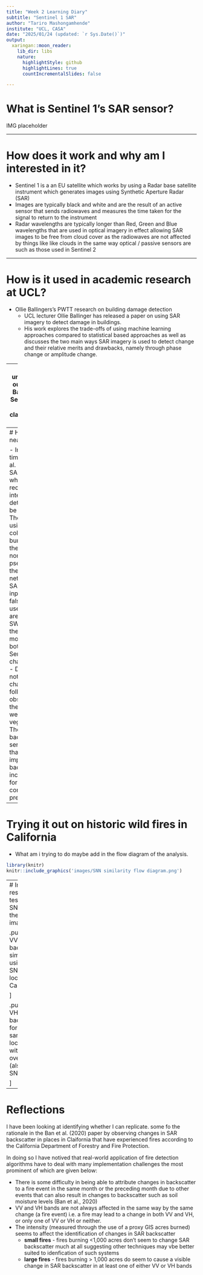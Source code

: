 ```yaml
---
title: "Week 2 Learning Diary"
subtitle: "Sentinel 1 SAR"
author: "Tariro Mashongamhende"
institute: "UCL, CASA"
date: "2025/01/24 (updated: `r Sys.Date()`)"
output:
  xaringan::moon_reader:
    lib_dir: libs
    nature:
      highlightStyle: github
      highlightLines: true
      countIncrementalSlides: false

---
```


# What is Sentinel 1's SAR sensor?

IMG placeholder


---

# How does it work and why am I interested in it?

- Sentinel 1 is a an EU satellite which works by using a Radar base satellite instrument which generates images using Synthetic Aperture Radar (SAR)
- Images are typically black and white and are the result of an active sensor that sends radiowaves and measures the time taken for the signal to return to the instrument
- Radar wavelengths are typically longer than Red, Green and Blue wavelengths that are used in optical imagery in effect allowing SAR images to be free from cloud cover as the radiowaves are not affected by things like like clouds in the same way optical / passive sensors are such as those used in Sentinel 2

---

# How is it used in academic research at UCL?

- Ollie Ballingers's PWTT research on building damage detection
  - UCL lecturer Ollie Ballinger has released a paper on using SAR imagery to detect damage in buildings.
  - His work explores the trade-offs of using machine learning approaches compared to statistical based approaches as well as discusses the two main ways SAR imagery is used to detect change and their relative merits and drawbacks, namely through phase change or amplitude change.


---
# How is it used in to understand the recent fire outbreaks in California?
- Ban et al. (2020) on using Sentinel SAR data to train a deep neural network classifier for near-real time fire detection.


---
# How can SAR be used for near real-time fire detection

- In their paper "Near real-time fire detection" Ban et al. (2020) use Sentinel 1 SAR data to identify areas which have burn scars from recent fires. 
- The paper is interesting as it goes into detail on how SAR data can be used to detect wildfires
- Their approach involves using Sentinel 2 SWIR false color composites to identify burned areas and calculate the a difference in normalized burn ratio as pseudo-labels which are then used to train a neural network classifier with the SAR data from Sentinel 1 as input (X variables).
- The false color composite they use which shows burned areas clearly in images is: SWIR1, SWIR2, SWIR1
- In the process of training their model they make sure to use both VV and VH bands from Sentinel 1 to measure the changes in SAR backscatter.
- During their analysis they noted that the expected change in SAR backscatter following a fire was observed in most cases with the exception of areas which were made up of non=forest vegetation (grassland). 
- They also noted that VV backscatter is more sensitive to soil moisture than VH and therefore this implies changes in backscatter should also incorporate/normalise/adjust for changes in weather conditions to improve prediction accuracy.
---

# Trying it out on historic wild fires in California

- What am i trying to do maybe add in the flow diagram of the analysis.
```r
library(knitr)
knitr::include_graphics('images/SNN similarity flow diagram.png')
```

---
# Initial results on testing the SNNs on the SAR images


.pull-left[
VV backscatter similarity using a SNN for a location in California 
```r
library(knitr)
#{r echo=FALSE, out.width='60%', fig.align='center'}
knitr::include_graphics('images/VV change in backscatter for a random location which has had a fire.png')
```

]

.pull-right[
VH backscatter for the same location with fires overlaid (also using SNNs)
```r
library(knitr)
knitr::include_graphics('images/VH change in backscatter for a random location which has had a fire.png')
```

]

---
# Reflections

I have been looking at identifying whether I can replicate. some fo the rationale in the Ban et al. (2020) paper by observing changes in SAR backscatter in places in Claifornia that have experienced fires according to the California Department of Forestry and Fire Protection.

In doing so I have notived that real-world application of fire detection algorithms have to deal with many implementation challenges the most prominent of which are given below:

- There is some difficulty in being able to attribute changes in backscatter to a fire event in the same month or the preceding month due to other events that can also result in changes to backscatter such as soil moisture levels (Ban et al., 2020)
- VV and VH bands are not always affected in the same way by the same change (a fire event) i.e. a fire may lead to a change in both VV and VH, or only one of VV or VH or neither.
- The intensity (measured through the use of a proxy GIS acres burned) seems to affect the identification of changes in SAR backscatter
  - **small fires** - fires burning <1,000 acres don't seem to change SAR backscatter much at all suggesting other techniques may vbe better suited to idenfication of such systems
  - **large fires** - fires burning > 1,000 acres do seem to cause a visible change in SAR backscatter in at least one of either VV or VH bands